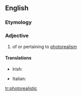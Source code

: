 ==English==

===Etymology===
{{prefix|photo|realistic}}

===Adjective===
{{en-adj}}

# {{arts}} of or pertaining to [[photorealism]]

====Translations====
{{trans-top|art: of or pertaining to photorealism}}
* Irish: {{t|ga|fótairéalaíoch}}
{{trans-mid}}
* Italian: {{t|it|fotorealistico}}
{{trans-bottom}}

[[tr:photorealistic]]